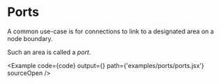 
# Ports

A common use-case is for connections to link to a designated area on a node boundary.

Such an area is called a _port_.

<Example
  code={code}
  output={<Graph />}
  path={'examples/ports/ports.jsx'}
  sourceOpen
/>
